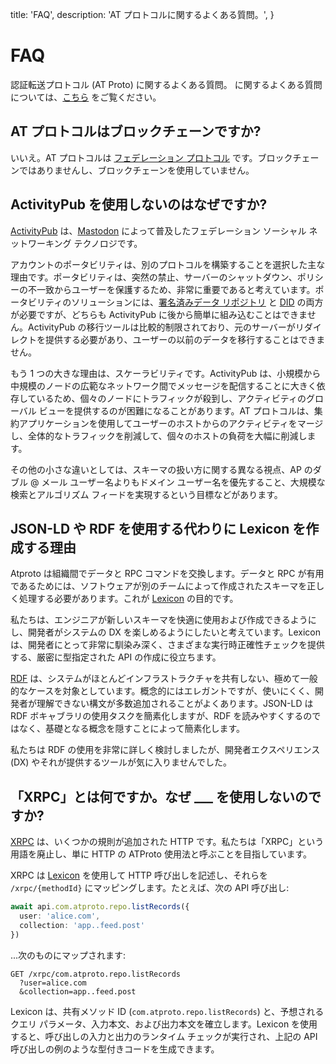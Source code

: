 title: 'FAQ',
description:
'AT プロトコルに関するよくある質問。',
}

# FAQ

認証転送プロトコル (AT Proto) に関するよくある質問。 に関するよくある質問については、[こちら](https://gndr.social/about/faq) をご覧ください。

## AT プロトコルはブロックチェーンですか?

いいえ。AT プロトコルは [フェデレーション プロトコル](https://en.wikipedia.org/wiki/Federation_(information_technology)) です。ブロックチェーンではありませんし、ブロックチェーンを使用していません。

## ActivityPub を使用しないのはなぜですか?

[ActivityPub](https://en.wikipedia.org/wiki/ActivityPub) は、[Mastodon](https://joinmastodon.org/) によって普及したフェデレーション ソーシャル ネットワーキング テクノロジです。

アカウントのポータビリティは、別のプロトコルを構築することを選択した主な理由です。ポータビリティは、突然の禁止、サーバーのシャットダウン、ポリシーの不一致からユーザーを保護するため、非常に重要であると考えています。ポータビリティのソリューションには、[署名済みデータ リポジトリ](/guides/data-repos) と [DID](/guides/identity) の両方が必要ですが、どちらも ActivityPub に後から簡単に組み込むことはできません。ActivityPub の移行ツールは比較的制限されており、元のサーバーがリダイレクトを提供する必要があり、ユーザーの以前のデータを移行することはできません。

もう 1 つの大きな理由は、スケーラビリティです。ActivityPub は、小規模から中規模のノードの広範なネットワーク間でメッセージを配信することに大きく依存しているため、個々のノードにトラフィックが殺到し、アクティビティのグローバル ビューを提供するのが困難になることがあります。AT プロトコルは、集約アプリケーションを使用してユーザーのホストからのアクティビティをマージし、全体的なトラフィックを削減して、個々のホストの負荷を大幅に削減します。

その他の小さな違いとしては、スキーマの扱い方に関する異なる視点、AP のダブル @ メール ユーザー名よりもドメイン ユーザー名を優先すること、大規模な検索とアルゴリズム フィードを実現するという目標などがあります。

## JSON-LD や RDF を使用する代わりに Lexicon を作成する理由

Atproto は組織間でデータと RPC コマンドを交換します。データと RPC が有用であるためには、ソフトウェアが別のチームによって作成されたスキーマを正しく処理する必要があります。これが [Lexicon](/guides/lexicon) の目的です。

私たちは、エンジニアが新しいスキーマを快適に使用および作成できるようにし、開発者がシステムの DX を楽しめるようにしたいと考えています。Lexicon は、開発者にとって非常に馴染み深く、さまざまな実行時正確性チェックを提供する、厳密に型指定された API の作成に役立ちます。

[RDF](https://en.wikipedia.org/wiki/Resource_Description_Framework) は、システムがほとんどインフラストラクチャを共有しない、極めて一般的なケースを対象としています。概念的にはエレガントですが、使いにくく、開発者が理解できない構文が多数追加されることがよくあります。JSON-LD は RDF ボキャブラリの使用タスクを簡素化しますが、RDF を読みやすくするのではなく、基礎となる概念を隠すことによって簡素化します。

私たちは RDF の使用を非常に詳しく検討しましたが、開発者エクスペリエンス (DX) やそれが提供するツールが気に入りませんでした。

## 「XRPC」とは何ですか。なぜ ___ を使用しないのですか?

[XRPC](/specs/xrpc) は、いくつかの規則が追加された HTTP です。私たちは「XRPC」という用語を廃止し、単に HTTP の ATProto 使用法と呼ぶことを目指しています。

XRPC は [Lexicon](/guides/lexicon) を使用して HTTP 呼び出しを記述し、それらを `/xrpc/{methodId}` にマッピングします。たとえば、次の API 呼び出し:

```typescript
await api.com.atproto.repo.listRecords({
  user: 'alice.com',
  collection: 'app..feed.post'
})
```

...次のものにマップされます:

```text
GET /xrpc/com.atproto.repo.listRecords
  ?user=alice.com
  &collection=app..feed.post
```

Lexicon は、共有メソッド ID (`com.atproto.repo.listRecords`) と、予想されるクエリ パラメータ、入力本文、および出力本文を確立します。Lexicon を使用すると、呼び出しの入力と出力のランタイム チェックが実行され、上記の API 呼び出しの例のような型付きコードを生成できます。